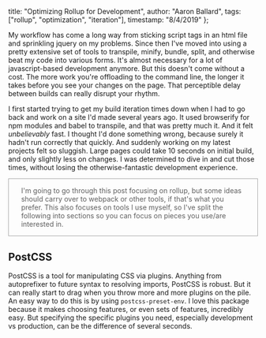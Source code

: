 
  title: "Optimizing Rollup for Development",
  author: "Aaron Ballard",
  tags: ["rollup", "optimization", "iteration"],
  timestamp: "8/4/2019"
};

My workflow has come a long way from sticking script tags in an html file and sprinkling jquery on my problems. Since then I've moved into using a pretty extensive set of tools to transpile, minify, bundle, split, and otherwise beat my code into various forms. It's almost necessary for a lot of javascript-based development anymore. But this doesn't come without a cost. The more work you're offloading to the command line, the longer it takes before you see your changes on the page. That perceptible delay between builds can really disrupt your rhythm.

I first started trying to get my build iteration times down when I had to go back and work on a site I'd made several years ago. It used browserify for npm modules and babel to transpile, and that was pretty much it. And it felt _unbelievably_ fast. I thought I'd done something wrong, because surely it hadn't run correctly that quickly. And suddenly working on my latest projects felt so sluggish. Large pages could take 10 seconds on initial build, and only slightly less on changes. I was determined to dive in and cut those times, without losing the otherwise-fantastic development experience.

<blockquote style="width: 90%; margin: 0; padding: 3% 5%; border: 1px solid #a5a5a5">
I'm going to go through this post focusing on rollup, but some ideas should carry over to webpack or other tools, if that's what you prefer. This also focuses on tools I use myself, so I've split the following into sections so you can focus on pieces you use/are interested in.
</blockquote>

## PostCSS

PostCSS is a tool for manipulating CSS via plugins. Anything from autoprefixer to future syntax to resolving imports, PostCSS is robust. But it can really start to drag when you throw more and more plugins on the pile. An easy way to do this is by using `postcss-preset-env`. I love this package because it makes choosing features, or even sets of features, incredibly easy. But specifying the specific plugins you need, especially development vs production, can be the difference of several seconds.

